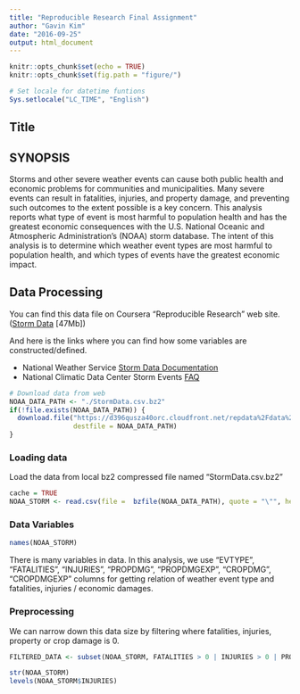 ---
title: "Reproducible Research Final Assignment"
author: "Gavin Kim"
date: "2016-09-25"
output: html_document
---

```{r setup, include=FALSE}
knitr::opts_chunk$set(echo = TRUE)
knitr::opts_chunk$set(fig.path = "figure/")

# Set locale for datetime funtions
Sys.setlocale("LC_TIME", "English")
```

## Title

## SYNOPSIS

Storms and other severe weather events can cause both public health and economic problems for communities and municipalities. Many severe events can result in fatalities, injuries, and property damage, and preventing such outcomes to the extent possible is a key concern. This analysis reports what type of event is most harmful to population health and has the greatest economic consequences with the U.S. National Oceanic and Atmospheric Administration’s (NOAA) storm database. The intent of this analysis is to determine which weather event types are most harmful to population health, and which types of events have the greatest economic impact.

## Data Processing

You can find this data file on Coursera "Reproducible Research" web site. ([Storm
Data](https://d396qusza40orc.cloudfront.net/repdata%2Fdata%2FStormData.csv.bz2) [47Mb])

And here is the links where you can find how some variables are constructed/defined.

* National Weather Service [Storm Data Documentation](https://d396qusza40orc.cloudfront.net/repdata%2Fpeer2_doc%2Fpd01016005curr.pdf)
* National Climatic Data Center Storm Events [FAQ](https://d396qusza40orc.cloudfront.net/repdata%2Fpeer2_doc%2FNCDC%20Storm%20Events-FAQ%20Page.pdf)

```{r downData}
# Download data from web
NOAA_DATA_PATH <- "./StormData.csv.bz2"
if(!file.exists(NOAA_DATA_PATH)) {
  download.file("https://d396qusza40orc.cloudfront.net/repdata%2Fdata%2FStormData.csv.bz2", 
                destfile = NOAA_DATA_PATH)
}
```

### Loading data

Load the data from local bz2 compressed file named "StormData.csv.bz2"

```{r loadData}
cache = TRUE
NOAA_STORM <- read.csv(file =  bzfile(NOAA_DATA_PATH), quote = "\"", header = TRUE, sep = ",")
```

### Data Variables

```{r checkData}
names(NOAA_STORM)
```
There is many variables in data. In this analysis, we use "EVTYPE", "FATALITIES", "INJURIES", "PROPDMG", "PROPDMGEXP", "CROPDMG", "CROPDMGEXP" columns for getting relation of weather event type and fatalities, injuries / economic damages.

### Preprocessing

We can narrow down this data size by filtering where fatalities, injuries, property or crop damage is 0.

```{r preprocessing}
FILTERED_DATA <- subset(NOAA_STORM, FATALITIES > 0 | INJURIES > 0 | PROPDMG > 0 | CROPDMG > 0, select = c(8, 23:28))

str(NOAA_STORM)
levels(NOAA_STORM$INJURIES)
```

